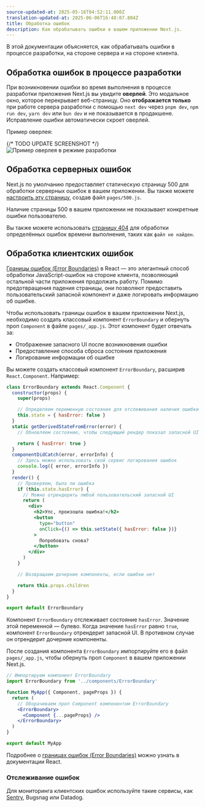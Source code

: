 ```yaml
---
source-updated-at: 2025-05-16T04:52:11.000Z
translation-updated-at: 2025-06-06T16:48:07.804Z
title: Обработка ошибок
description: Как обрабатывать ошибки в вашем приложении Next.js.
---
```


В этой документации объясняется, как обрабатывать ошибки в процессе разработки, на стороне сервера и на стороне клиента.

## Обработка ошибок в процессе разработки

При возникновении ошибки во время выполнения в процессе разработки приложения Next.js вы увидите **оверлей**. Это модальное окно, которое перекрывает веб-страницу. Оно **отображается только** при работе сервера разработки с помощью `next dev` через `pnpm dev`, `npm run dev`, `yarn dev` или `bun dev` и не показывается в продакшене. Исправление ошибки автоматически скроет оверлей.

Пример оверлея:

{/* TODO UPDATE SCREENSHOT */}
![Пример оверлея в режиме разработки](https://assets.vercel.com/image/upload/v1645118290/docs-assets/static/docs/error-handling/overlay.png)

## Обработка серверных ошибок

Next.js по умолчанию предоставляет статическую страницу 500 для обработки серверных ошибок в вашем приложении. Вы также можете [настроить эту страницу](/docs/pages/building-your-application/routing/custom-error#customizing-the-500-page), создав файл `pages/500.js`.

Наличие страницы 500 в вашем приложении не показывает конкретные ошибки пользователю.

Вы также можете использовать [страницу 404](/docs/pages/building-your-application/routing/custom-error#404-page) для обработки определённых ошибок времени выполнения, таких как `файл не найден`.

## Обработка клиентских ошибок

[Границы ошибок (Error Boundaries)](https://react.dev/reference/react/Component#catching-rendering-errors-with-an-error-boundary) в React — это элегантный способ обработки JavaScript-ошибок на стороне клиента, позволяющий остальной части приложения продолжать работу. Помимо предотвращения падения страницы, они позволяют предоставить пользовательский запасной компонент и даже логировать информацию об ошибке.

Чтобы использовать границы ошибок в вашем приложении Next.js, необходимо создать классовый компонент `ErrorBoundary` и обернуть проп `Component` в файле `pages/_app.js`. Этот компонент будет отвечать за:

- Отображение запасного UI после возникновения ошибки
- Предоставление способа сброса состояния приложения
- Логирование информации об ошибке

Вы можете создать классовый компонент `ErrorBoundary`, расширив `React.Component`. Например:

```jsx
class ErrorBoundary extends React.Component {
  constructor(props) {
    super(props)

    // Определяем переменную состояния для отслеживания наличия ошибки
    this.state = { hasError: false }
  }
  static getDerivedStateFromError(error) {
    // Обновляем состояние, чтобы следующий рендер показал запасной UI

    return { hasError: true }
  }
  componentDidCatch(error, errorInfo) {
    // Здесь можно использовать свой сервис логирования ошибок
    console.log({ error, errorInfo })
  }
  render() {
    // Проверяем, была ли ошибка
    if (this.state.hasError) {
      // Можно отрендерить любой пользовательский запасной UI
      return (
        <div>
          <h2>Упс, произошла ошибка!</h2>
          <button
            type="button"
            onClick={() => this.setState({ hasError: false })}
          >
            Попробовать снова?
          </button>
        </div>
      )
    }

    // Возвращаем дочерние компоненты, если ошибки нет

    return this.props.children
  }
}

export default ErrorBoundary
```

Компонент `ErrorBoundary` отслеживает состояние `hasError`. Значение этой переменной — булево. Когда значение `hasError` равно `true`, компонент `ErrorBoundary` отрендерит запасной UI. В противном случае он отрендерит дочерние компоненты.

После создания компонента `ErrorBoundary` импортируйте его в файл `pages/_app.js`, чтобы обернуть проп `Component` в вашем приложении Next.js.

```jsx
// Импортируем компонент ErrorBoundary
import ErrorBoundary from '../components/ErrorBoundary'

function MyApp({ Component, pageProps }) {
  return (
    // Оборачиваем проп Component компонентом ErrorBoundary
    <ErrorBoundary>
      <Component {...pageProps} />
    </ErrorBoundary>
  )
}

export default MyApp
```

Подробнее о [границах ошибок (Error Boundaries)](https://react.dev/reference/react/Component#catching-rendering-errors-with-an-error-boundary) можно узнать в документации React.

### Отслеживание ошибок

Для мониторинга клиентских ошибок используйте такие сервисы, как [Sentry](https://github.com/vercel/next.js/tree/canary/examples/with-sentry), Bugsnag или Datadog.